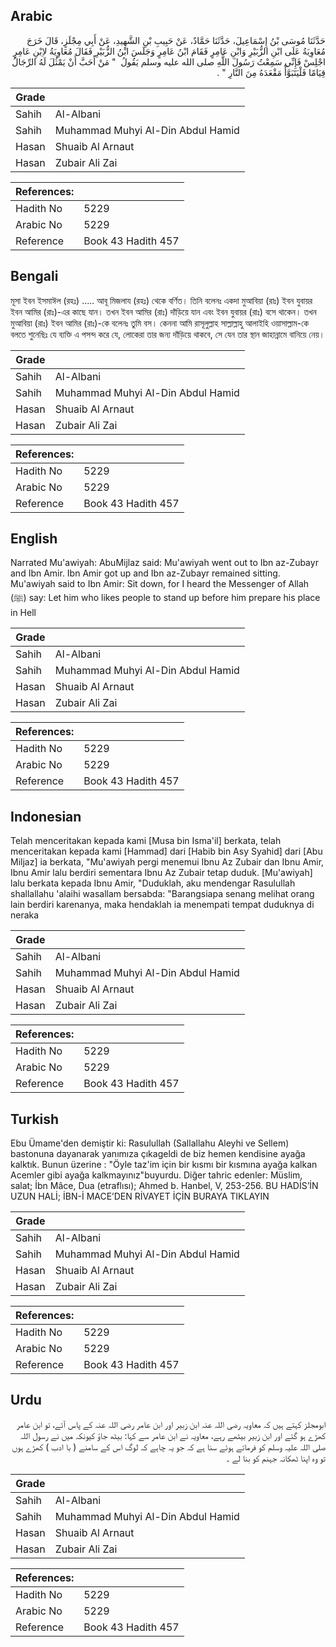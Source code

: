 ## Arabic


<div dir="rtl" lang="ar" style={{fontSize:'larger',backgroundColor:'#f8f9fa',padding:20}}>
حَدَّثَنَا مُوسَى بْنُ إِسْمَاعِيلَ، حَدَّثَنَا حَمَّادٌ، عَنْ حَبِيبِ بْنِ الشَّهِيدِ، عَنْ أَبِي مِجْلَزٍ، قَالَ خَرَجَ مُعَاوِيَةُ عَلَى ابْنِ الزُّبَيْرِ وَابْنِ عَامِرٍ فَقَامَ ابْنُ عَامِرٍ وَجَلَسَ ابْنُ الزُّبَيْرِ فَقَالَ مُعَاوِيَةُ لاِبْنِ عَامِرٍ اجْلِسْ فَإِنِّي سَمِعْتُ رَسُولَ اللَّهِ صلى الله عليه وسلم يَقُولُ ‏ "‏ مَنْ أَحَبَّ أَنْ يَمْثُلَ لَهُ الرِّجَالُ قِيَامًا فَلْيَتَبَوَّأْ مَقْعَدَهُ مِنَ النَّارِ ‏"‏ ‏.‏
</div>
<div style={{backgroundColor:'#f8f9fa',padding:20, marginBottom: 10}}><table> <thead> <tr> <th>Grade</th> <th></th> </tr> </thead> <tbody> <tr><td>Sahih</td><td>Al-Albani</td></tr><tr><td>Sahih</td><td>Muhammad Muhyi Al-Din Abdul Hamid</td></tr><tr><td>Hasan</td><td>Shuaib Al Arnaut</td></tr><tr><td>Hasan</td><td>Zubair Ali Zai</td></tr></tbody></table><table> <thead> <tr> <th>References:</th> <th></th> </tr> </thead> <tbody><tr><td>Hadith No</td><td>5229</td></tr><tr><td>Arabic No</td><td>5229</td></tr><tr><td>Reference</td><td>Book 43 Hadith 457</td></tr></tbody></table></div>

## Bengali


<div dir="ltr" lang="bn" style={{fontSize:'larger',backgroundColor:'#f8f9fa',padding:20}}>
মূসা ইবন ইসমাঈল (রহঃ) ..... আবূ মিজলায (রহঃ) থেকে বর্ণিত। তিনি বলেনঃ একদা মুআবিয়া (রাঃ) ইবন যুবায়র ইবন আমির (রাঃ)-এর কাছে যান। তখন ইবন আমির (রাঃ) দাঁড়িয়ে যান এবং ইবন যুবায়র (রাঃ) বসে থাকেন। তখন মুআবিয়া (রাঃ) ইবন আমির (রাঃ)-কে বলেনঃ তুমি বস। কেননা আমি রাসূলুল্লাহ সাল্লাল্লাহু আলাইহি ওয়াসাল্লাম-কে বলতে শুনেছিঃ যে ব্যক্তি এ পসন্দ করে যে, লোকেরা তার জন্য দাঁড়িয়ে থাকবে, সে যেন তার স্থান জাহান্নামে বানিয়ে নেয়।
</div>
<div style={{backgroundColor:'#f8f9fa',padding:20, marginBottom: 10}}><table> <thead> <tr> <th>Grade</th> <th></th> </tr> </thead> <tbody> <tr><td>Sahih</td><td>Al-Albani</td></tr><tr><td>Sahih</td><td>Muhammad Muhyi Al-Din Abdul Hamid</td></tr><tr><td>Hasan</td><td>Shuaib Al Arnaut</td></tr><tr><td>Hasan</td><td>Zubair Ali Zai</td></tr></tbody></table><table> <thead> <tr> <th>References:</th> <th></th> </tr> </thead> <tbody><tr><td>Hadith No</td><td>5229</td></tr><tr><td>Arabic No</td><td>5229</td></tr><tr><td>Reference</td><td>Book 43 Hadith 457</td></tr></tbody></table></div>

## English


<div dir="ltr" lang="en" style={{fontSize:'larger',backgroundColor:'#f8f9fa',padding:20}}>
Narrated Mu'awiyah: AbuMijlaz said: Mu'awiyah went out to Ibn az-Zubayr and Ibn Amir. Ibn Amir got up and Ibn az-Zubayr remained sitting. Mu'awiyah said to Ibn Amir: Sit down, for I heard the Messenger of Allah (ﷺ) say: Let him who likes people to stand up before him prepare his place in Hell
</div>
<div style={{backgroundColor:'#f8f9fa',padding:20, marginBottom: 10}}><table> <thead> <tr> <th>Grade</th> <th></th> </tr> </thead> <tbody> <tr><td>Sahih</td><td>Al-Albani</td></tr><tr><td>Sahih</td><td>Muhammad Muhyi Al-Din Abdul Hamid</td></tr><tr><td>Hasan</td><td>Shuaib Al Arnaut</td></tr><tr><td>Hasan</td><td>Zubair Ali Zai</td></tr></tbody></table><table> <thead> <tr> <th>References:</th> <th></th> </tr> </thead> <tbody><tr><td>Hadith No</td><td>5229</td></tr><tr><td>Arabic No</td><td>5229</td></tr><tr><td>Reference</td><td>Book 43 Hadith 457</td></tr></tbody></table></div>

## Indonesian


<div dir="ltr" lang="id" style={{fontSize:'larger',backgroundColor:'#f8f9fa',padding:20}}>
Telah menceritakan kepada kami [Musa bin Isma'il] berkata, telah menceritakan kepada kami [Hammad] dari [Habib bin Asy Syahid] dari [Abu Miljaz] ia berkata, "Mu'awiyah pergi menemui Ibnu Az Zubair dan Ibnu Amir, Ibnu Amir lalu berdiri sementara Ibnu Az Zubair tetap duduk. [Mu'awiyah] lalu berkata kepada Ibnu Amir, "Duduklah, aku mendengar Rasulullah shallallahu 'alaihi wasallam bersabda: "Barangsiapa senang melihat orang lain berdiri karenanya, maka hendaklah ia menempati tempat duduknya di neraka
</div>
<div style={{backgroundColor:'#f8f9fa',padding:20, marginBottom: 10}}><table> <thead> <tr> <th>Grade</th> <th></th> </tr> </thead> <tbody> <tr><td>Sahih</td><td>Al-Albani</td></tr><tr><td>Sahih</td><td>Muhammad Muhyi Al-Din Abdul Hamid</td></tr><tr><td>Hasan</td><td>Shuaib Al Arnaut</td></tr><tr><td>Hasan</td><td>Zubair Ali Zai</td></tr></tbody></table><table> <thead> <tr> <th>References:</th> <th></th> </tr> </thead> <tbody><tr><td>Hadith No</td><td>5229</td></tr><tr><td>Arabic No</td><td>5229</td></tr><tr><td>Reference</td><td>Book 43 Hadith 457</td></tr></tbody></table></div>

## Turkish


<div dir="ltr" lang="tr" style={{fontSize:'larger',backgroundColor:'#f8f9fa',padding:20}}>
Ebu Ümame'den demiştir ki: Rasulullah (Sallallahu Aleyhi ve Sellem) bastonuna dayanarak yanımıza çıkageldi de biz hemen kendisine ayağa kalktık. Bunun üzerine : "Öyle taz'im için bir kısmı bir kısmına ayağa kalkan Acemler gibi ayağa kalkmayınız"buyurdu. Diğer tahric edenler: Müslim, salat; İbn Mâce, Dua (etraflısı); Ahmed b. Hanbel, V, 253-256. BU HADİS’İN UZUN HALİ; İBN-İ MACE’DEN RİVAYET İÇİN BURAYA TIKLAYIN
</div>
<div style={{backgroundColor:'#f8f9fa',padding:20, marginBottom: 10}}><table> <thead> <tr> <th>Grade</th> <th></th> </tr> </thead> <tbody> <tr><td>Sahih</td><td>Al-Albani</td></tr><tr><td>Sahih</td><td>Muhammad Muhyi Al-Din Abdul Hamid</td></tr><tr><td>Hasan</td><td>Shuaib Al Arnaut</td></tr><tr><td>Hasan</td><td>Zubair Ali Zai</td></tr></tbody></table><table> <thead> <tr> <th>References:</th> <th></th> </tr> </thead> <tbody><tr><td>Hadith No</td><td>5229</td></tr><tr><td>Arabic No</td><td>5229</td></tr><tr><td>Reference</td><td>Book 43 Hadith 457</td></tr></tbody></table></div>

## Urdu


<div dir="rtl" lang="ur" style={{fontSize:'larger',backgroundColor:'#f8f9fa',padding:20}}>
ابومجلز کہتے ہیں کہ معاویہ رضی اللہ عنہ ابن زبیر اور ابن عامر رضی اللہ عنہ کے پاس آئے، تو ابن عامر کھڑے ہو گئے اور ابن زبیر بیٹھے رہے، معاویہ نے ابن عامر سے کہا: بیٹھ جاؤ کیونکہ میں نے رسول اللہ صلی اللہ علیہ وسلم کو فرماتے ہوئے سنا ہے کہ جو یہ چاہے کہ لوگ اس کے سامنے ( با ادب ) کھڑے ہوں تو وہ اپنا ٹھکانہ جہنم کو بنا لے ۔
</div>
<div style={{backgroundColor:'#f8f9fa',padding:20, marginBottom: 10}}><table> <thead> <tr> <th>Grade</th> <th></th> </tr> </thead> <tbody> <tr><td>Sahih</td><td>Al-Albani</td></tr><tr><td>Sahih</td><td>Muhammad Muhyi Al-Din Abdul Hamid</td></tr><tr><td>Hasan</td><td>Shuaib Al Arnaut</td></tr><tr><td>Hasan</td><td>Zubair Ali Zai</td></tr></tbody></table><table> <thead> <tr> <th>References:</th> <th></th> </tr> </thead> <tbody><tr><td>Hadith No</td><td>5229</td></tr><tr><td>Arabic No</td><td>5229</td></tr><tr><td>Reference</td><td>Book 43 Hadith 457</td></tr></tbody></table></div>